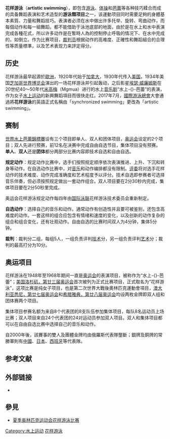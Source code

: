 {{unreferenced|time=2012-8-6}}
{{noteTA
|G1=Aquatics
|T=zh-hans:花样游泳;zh-tw:花式游泳;zh-hk:韻律泳;zh-mo:韻律泳;zh-sg:韵律泳;
|1=zh-hans:花样游泳;zh-tw:花式游泳;zh-hk:韻律泳;zh-mo:韻律泳;zh-sg:韵律泳;
}}
{{Infobox sport
| name       = 花样游泳
| image      = synchronized swimming - Russian team.jpg
| imagesize  = 250px
| caption    = 俄罗斯花样游泳队，2007年5月
| union      = [[国际游泳联合会|国际游泳联合会]]
| nickname   = 
| first      = 
| registered = 
| clubs      = 
| contact    = 
| team       = 
| mgender    = 
| category   = 水上运动
| ball       = 
| olympic    = 自1984年起成为夏季奥运会赛事
}}

'''花样游泳'''（'''artistic swimming'''），即包含[[游泳|游泳]]、[[体操|体操]]和[[芭蕾|芭蕾]]等各种技巧糅合而成的具备舞蹈表演和艺术造型的'''游泳類项目'''之一，该運動项目同时需要足夠的身體基本素質、力量和舞蹈技巧。表演者必须在水中做出许多托举、旋转、弯曲动作，而每個动作和每一組舞蹈，都不能借助于泳池底部的地面，由於是在水上和水中表演完成各種花式，所以许多动作是在暫時人為的控制停止呼吸的情况下、在水中完成的，如倒立。作为比赛项目，[[裁判员|裁判员]]根据动作的高难度、正確性和舞蹈組合的合理性等质量標準，以及艺术表现力来評定得分。

==历史==
花样游泳最早起源於[[歐洲|歐洲]]，1920年代始于[[加拿大|加拿大]]，1930年代传入[[美国|美国]]，1934年美国[[芝加哥|芝加哥]][[世界博览会|世界博览会]]演出的一场花样游泳并引起轰动，之后影星[[埃瑟·威廉姆斯|埃瑟·威廉姆斯]]在20世纪40～50年代[[米高梅|米高梅]]（Mgmua）进行的水上[[音乐剧|音乐剧]]“水上-{}-芭蕾”的表演，作为女子[[水上运动|水上运动]]的新興舞蹈項目而很快走红。2017年7月，[[國際游泳總會|國際游泳總會]]大會通過將'''花样游泳'''的英語正式名稱由「synchronized swimming」更改為「artistic swimming」。

==赛制==
[[世界水上芭蕾錦標賽|世界水上芭蕾錦標賽]]设有三个项目即单人、双人和团体项目，[[奥林匹克运动会|奥运会]]设定的2个项目；双人先进行预赛，前12名在决赛中完成自由自选节目，集体项目没有预赛。'''单人'''、'''双人'''还是'''团体'''都分两部分比赛内容即技术自选和自由自选。

'''规定动作'''：规定动作比赛中，选手们按照规定顺序依次表演推进、上升、下沉和转身等动作。在自选动作比赛中，对[[音乐|音乐]]和动作编排都没有限制。[[评委|评委]]将对选手花样动作的技术难度、动作完成准确度和艺术程度予以评分。技术自选即参赛者可选择音乐伴奏，但必须按照规定做出一套动作组合。双人项目要在2分30秒内完成，集体项目要在2分50秒里完成。

奥运会花样游泳规定动作每四年由[[国际游泳联合会|国际泳联]]花样游泳技术委员会重新制定。

'''自选动作'''：选择自己的音乐和动作。通常动作有创造性并且要可被鉴别，还包含高难度的动作。一套这样的组合应包含有情绪和速度的变化，以及创新的动作复杂的组合和组合变化，还有壮观动作。自由自选的比赛时间双人为4分钟，集体5分钟。

'''裁判'''：裁判分二组，每组5人，一组负责评判[[技术|技术]]分，另一组负责评判[[艺术|艺术]]分；裁判的最高打分为10分。

==奥运项目==
花样游泳在1948年至1968年期间一直是[[奥林匹克运动会|奥运会]]的表演项目，被称作为“水上-{}-芭蕾”；[[1984年夏季奥林匹克运动会|美国洛杉矶，第廿三届奥运会]]首次被列为正式比赛项目，正式取名为“花样游泳”，这项比赛是纯女子项目，也是第二次世界大戰後奧林匹克運動會項目，[[2000年夏季奥林匹克运动会|澳大利亚悉尼，第廿七届奥运会]]和[[2004年夏季奥林匹克运动会|希腊雅典，第廿八届奥运会]]均设两枚金牌即双人组和团体赛两个项目。

集体项目参赛名额为来自8个代表团的8支队伍参加集体项目，每队8名运动员上场比赛；双人项目来自24个代表团的24对运动员参加双人项目。双人和集体项目都可以在自由自选比赛中选择自己的音乐和动作。

自2000年後，該賽事的雙人及團體金牌均由俄羅斯代表隊壟斷；銀牌及銅牌的常勝軍則有[[中國|中國]]、[[日本|日本]]、[[西班牙|西班牙]]等代表隊。

== 参考文献 ==
{{Reflist}}

== 外部链接 ==
* {{Commons category-inline|synchronized swimming}}

== 參見 ==
{{Portal|体育运动}}
* [[夏季奥林匹克运动会花样游泳比赛|夏季奥林匹克运动会花样游泳比赛]]

{{Authority control}}

[[Category:水上运动|Category:水上运动]]
[[Category:花样游泳|]]